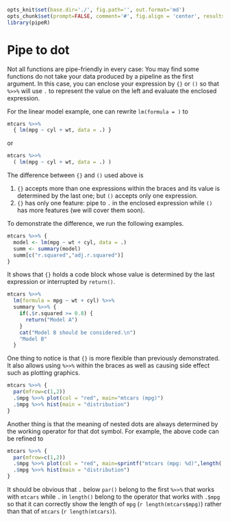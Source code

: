 ```r
opts_knit$set(base.dir='./', fig.path='', out.format='md')
opts_chunk$set(prompt=FALSE, comment='#', fig.align = 'center', results='markup')
library(pipeR)
```

# Pipe to dot

Not all functions are pipe-friendly in every case: You may find some functions do not take your data produced by a pipeline as the first argument. In this case, you can enclose your expression by `{}` or `()` so that `%>>%` will use `.` to represent the value on the left and evaluate the enclosed expression.

For the linear model example, one can rewrite `lm(formula = )` to

```r
mtcars %>>%
  { lm(mpg ~ cyl + wt, data = .) }
```

or 

```r
mtcars %>>%
  ( lm(mpg ~ cyl + wt, data = .) )
```

The difference between `{}` and `()` used above is

1. `{}` accepts more than one expressions within the braces and its value is determined by the last one; but `()` accepts only one expression.
2. `{}` has only one feature: pipe to `.` in the enclosed expression while `()` has more features (we will cover them soon).

To demonstrate the difference, we run the following examples.

```r
mtcars %>>% {
  model <- lm(mpg ~ wt + cyl, data = .)
  summ <- summary(model)
  summ[c("r.squared","adj.r.squared")]
}
```

It shows that `{}` holds a code block whose value is determined by the last expression or interrupted by `return()`.

```r
mtcars %>>% 
  lm(formula = mpg ~ wt + cyl) %>>%
  summary %>>% {
    if(.$r.squared >= 0.8) {
      return("Model A")
    }
    cat("Model B should be considered.\n")
    "Model B"
  }
```

One thing to notice is that `{}` is more flexible than previously demonstrated. It also allows using `%>>%` within the braces as well as causing side effect such as plotting graphics.

```r
mtcars %>>% {
  par(mfrow=c(1,2))
  .$mpg %>>% plot(col = "red", main="mtcars (mpg)")
  .$mpg %>>% hist(main = "distribution")
}
```

Another thing is that the meaning of nested dots are always determined by the working operator for that dot symbol. For example, the above code can be refined to

```r
mtcars %>>% {
  par(mfrow=c(1,2))
  .$mpg %>>% plot(col = "red", main=sprintf("mtcars (mpg: %d)",length(.)))
  .$mpg %>>% hist(main = "distribution")
}
```

It should be obvious that `.` below `par()` belong to the first `%>>%` that works with `mtcars` while `.` in `length()` belong to the operator that works with `.$mpg` so that it can correctly show the length of `mpg` (`r length(mtcars$mpg)`) rather than that of `mtcars` (`r length(mtcars)`).
